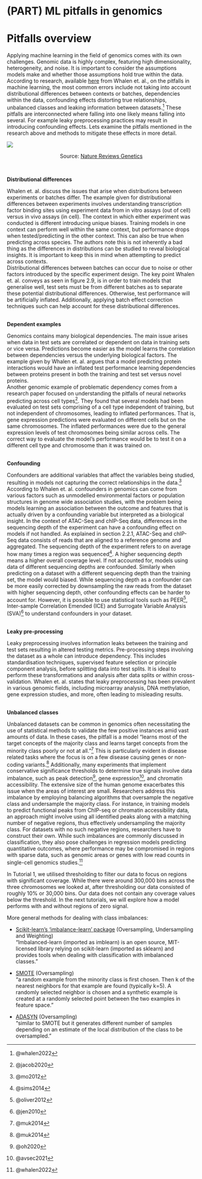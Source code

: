 # (PART) ML pitfalls in genomics {-}

# Pitfalls overview

Applying machine learning in the field of genomics comes with its own challenges. Genomic data is highly complex, featuring high dimensionality, heterogeneity, and noise. It is important to consider the assumptions models make and whether those assumptions hold true within the data. According to research, available [here](https://www.nature.com/articles/s41576-021-00434-9){target="_blank"} from Whalen et. al., on the pitfalls in machine learning, the most common errors include not taking into account distributional differences between contexts or batches, dependencies within the data, confounding effects distorting true relationships, unbalanced classes and leaking information between datasets.^[@whalen2022] These pitfalls are interconnected where falling into one likely means falling into several. For example leaky preprocessing practices may result in introducing confounding effects. Lets examine the pitfalls mentioned in the research above and methods to mitigate these effects in more detail.


![](images/pitfalls.png)
<div style="text-align: center;">
Source: [Nature Reviews Genetics](https://www.nature.com/articles/s41576-021-00434-9/figures/1){target="_blank"}
</div><br>

**Distributional differences**

Whalen et. al. discuss the issues that arise when distributions between experiments or batches differ. The example given for distributional differences between experiments involves understanding transcription factor binding sites using experiment data from in vitro assays (out of cell) versus in vivo assays (in cell).  The context in which either experiment was conducted is different introducing unique biases.  Training models in one context can perform well within the same context, but performance drops when tested/predicting in the other context. This can also be true when predicting across species. The authors note this is not inherently a bad thing as the differences in distributions can be studied to reveal biological insights. It is important to keep this in mind when attempting to predict across contexts. 
<br>
Distributional differences between batches can occur due to noise or other factors introduced by the specific experiment design. The key point Whalen et. al. conveys as seen in figure 2.9, is in order to train models that generalise well, test sets must be from different batches as to separate these potential distributional differences. Otherwise, test performance will be artificially inflated. Additionally, applying batch effect correction techniques such can help account for these distributional differences.
<br><br>

**Dependent examples**

Genomics contains many biological dependencies. The main issue arises when data in test sets are correlated or dependent on data in training sets or vice versa. Predictions become easier as the model learns the correlation between dependencies versus the underlying biological factors. The example given by Whalen et. al. argues that a model predicting protein interactions would have an inflated test performance learning dependencies between proteins present in both the training and test set versus novel proteins. 
<br>
Another genomic example of problematic dependency comes from a research paper focused on understanding the pitfalls of neural networks predicting across cell types^[@jacob2020]. They found that several models had been evaluated on test sets comprising of a cell type independent of training, but not independent of chromosomes, leading to inflated performances. That is, gene expression predictions were evaluated on different cells but on the same chromosomes. The inflated performances were due to the general expression levels of test chromosomes being similar across cells. The correct way to evaluate the model’s performance would be to test it on a different cell type and chromosome than it was trained on.
<br><br>

**Confounding**

Confounders are additional variables that affect the variables being studied, resulting in models not capturing the correct relationships in the data.^[@mo2012] According to Whalen et. al. confounders in genomics can come from various factors such as unmodelled environmental factors or population structures in genome wide association studies, with the problem being models learning an association between the outcome and features that is actually driven by a confounding variable but interpreted as a biological insight. 
In the context of ATAC-Seq and chIP-Seq data, differences in the sequencing depth of the experiment can have a confounding effect on models if not handled. As explained in section 2.2.1, ATAC-Seq and chIP-Seq data consists of reads that are aligned to a reference genome and aggregated. The sequencing depth of the experiment refers to on average how many times a region was sequenced^[@sims2014]. A higher sequencing depth means a higher overall coverage level. If not accounted for, models using data of different sequencing depths are confounded. Similarly when predicting on a dataset with a different sequencing depth than the training set, the model would biased. While sequencing depth as a confounder can be more easily corrected by downsampling the raw reads from the dataset with higher sequencing depth, other confounding effects can be harder to account for. However, it is possible to use statistical tools such as PEER^[@oliver2012], Inter-sample Correlation Emended (ICE) and Surrogate Variable Analysis (SVA)^[@jen2010] to understand confounders in your dataset.
<br><br>

**Leaky pre-processing**

Leaky preprocessing involves information leaks between the training and test sets resulting in altered testing metrics. Pre-processing steps involving the dataset as a whole can introduce dependency. This includes standardisation techniques, supervised feature selection or principle component analysis, before splitting data into test splits. It is ideal to perform these transformations and analysis after data splits or within cross-validation. Whalen et. al. states that leaky preprocessing has been prevalent in various genomic fields, including microarray analysis, DNA methylation, gene expression studies, and more, often leading to misleading results.
<br><br>

**Unbalanced classes**

Unbalanced datasets can be common in genomics often necessitating the use of statistical methods to validate the few positive instances amid vast amounts of data. In these cases, the pitfall is a model "learns most of the target concepts of the majority class and learns target concepts from the minority class poorly or not at all."^[@muk2014] This is particularly evident in disease related tasks where the focus is on a few disease causing genes or non-coding variants.^[@muk2014] Additionally, many experiments that implement conservative significance thresholds to determine true signals involve data imbalance, such as peak detection^[@oh2020], gene expression^[@avsec2021], and chromatin accessibility. The extensive size of the human genome exacerbates this issue when the areas of interest are small. Researchers address this imbalance by employing balancing algorithms that oversample the negative class and undersample the majority class. For instance, in training models to predict functional peaks from ChIP-seq or chromatin accessibility data, an approach might involve using all identified peaks along with a matching number of negative regions, thus effectively undersampling the majority class. For datasets with no such negative regions, researchers have to construct their own. While such imbalances are commonly discussed in classification, they also pose challenges in regression models predicting quantitative outcomes, where performance may be compromised in regions with sparse data, such as genomic areas or genes with low read counts in single-cell genomics studies.^[@whalen2022]
<br>

In Tutorial 1, we utilised thresholding to filter our data to focus on regions with significant coverage. While there were around 300,000 bins across the three chromosomes we looked at, after thresholding our data consisted of roughly 10% or 30,000 bins. Our data does not contain any coverage values below the threshold. In the next tutorials, we will explore how a model performs with and without regions of zero signal. <br>

More general methods for dealing with class imbalances: <br> 

- [Scikit-learn's 'imbalance-learn' package](https://imbalanced-learn.org/stable/user_guide.html#user-guide){target="_blank"} (Oversampling, Undersampling and Weighting)<br>
"Imbalanced-learn (imported as imblearn) is an open source, MIT-licensed library relying on scikit-learn (imported as sklearn) and provides tools when dealing with classification with imbalanced classes."

- [SMOTE](https://machinelearningmastery.com/smote-oversampling-for-imbalanced-classification/){target="_blank"} (Oversampling) <br>
"a random example from the minority class is first chosen. Then k of the nearest neighbors for that example are found (typically k=5). A randomly selected neighbor is chosen and a synthetic example is created at a randomly selected point between the two examples in feature space." <br>
- [ADASYN](https://imbalanced-learn.org/stable/references/generated/imblearn.over_sampling.ADASYN.html){target="_blank"} (Oversampling) <br>
"similar to SMOTE but it generates different number of samples depending on an estimate of the local distribution of the class to be oversampled." <br>
